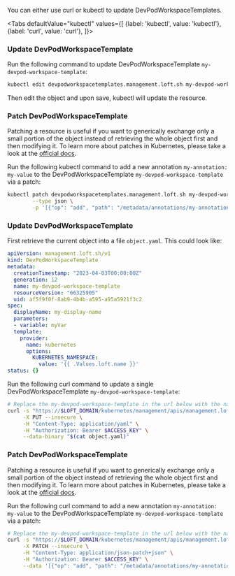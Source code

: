 

You can either use curl or kubectl to update DevPodWorkspaceTemplates.

<Tabs
    defaultValue="kubectl"
    values={[
      {label: 'kubectl', value: 'kubectl'},
      {label: 'curl', value: 'curl'},
    ]}>
  <TabItem value="kubectl">


### Update DevPodWorkspaceTemplate

Run the following command to update DevPodWorkspaceTemplate `my-devpod-workspace-template`:
```bash
kubectl edit devpodworkspacetemplates.management.loft.sh my-devpod-workspace-template 
```

Then edit the object and upon save, kubectl will update the resource.

### Patch DevPodWorkspaceTemplate

Patching a resource is useful if you want to generically exchange only a small portion of the object instead of retrieving the whole object first and then modifying it.
To learn more about patches in Kubernetes, please take a look at the [official docs](https://kubernetes.io/docs/tasks/manage-kubernetes-objects/update-api-object-kubectl-patch/#use-a-json-merge-patch-to-update-a-deployment).

Run the following kubectl command to add a new annotation `my-annotation: my-value` to the DevPodWorkspaceTemplate `my-devpod-workspace-template` via a patch:
```bash
kubectl patch devpodworkspacetemplates.management.loft.sh my-devpod-workspace-template  \
        --type json \
        -p '[{"op": "add", "path": "/metadata/annotations/my-annotation", "value": "my-value"}]'
```


  </TabItem>
  <TabItem value="curl">


### Update DevPodWorkspaceTemplate

First retrieve the current object into a file `object.yaml`. This could look like:
```yaml
apiVersion: management.loft.sh/v1
kind: DevPodWorkspaceTemplate
metadata:
  creationTimestamp: "2023-04-03T00:00:00Z"
  generation: 12
  name: my-devpod-workspace-template
  resourceVersion: "66325905"
  uid: af5f9f0f-8ab9-4b4b-a595-a95a5921f3c2
spec:
  displayName: my-display-name
  parameters:
  - variable: myVar
  template:
    provider:
      name: kubernetes
      options:
        KUBERNETES_NAMESPACE:
          value: '{{ .Values.loft.name }}'
status: {}

```

Run the following curl command to update a single DevPodWorkspaceTemplate `my-devpod-workspace-template`:
```bash
# Replace the my-devpod-workspace-template in the url below with the name of the DevPodWorkspaceTemplate you want to update
curl -s "https://$LOFT_DOMAIN/kubernetes/management/apis/management.loft.sh/v1/devpodworkspacetemplates/my-devpod-workspace-template" \
     -X PUT --insecure \
     -H "Content-Type: application/yaml" \
     -H "Authorization: Bearer $ACCESS_KEY" \
     --data-binary "$(cat object.yaml)"
```

### Patch DevPodWorkspaceTemplate

Patching a resource is useful if you want to generically exchange only a small portion of the object instead of retrieving the whole object first and then modifying it.
To learn more about patches in Kubernetes, please take a look at the [official docs](https://kubernetes.io/docs/tasks/manage-kubernetes-objects/update-api-object-kubectl-patch/#use-a-json-merge-patch-to-update-a-deployment).

Run the following curl command to add a new annotation `my-annotation: my-value` to the DevPodWorkspaceTemplate `my-devpod-workspace-template` via a patch:
```bash
# Replace the my-devpod-workspace-template in the url below with the name of the DevPodWorkspaceTemplate you want to update
curl -s "https://$LOFT_DOMAIN/kubernetes/management/apis/management.loft.sh/v1/devpodworkspacetemplates/my-devpod-workspace-template" \
     -X PATCH --insecure \
     -H "Content-Type: application/json-patch+json" \
     -H "Authorization: Bearer $ACCESS_KEY" \
     --data '[{"op": "add", "path": "/metadata/annotations/my-annotation", "value": "my-value"}]'
```


  </TabItem>
</Tabs>
